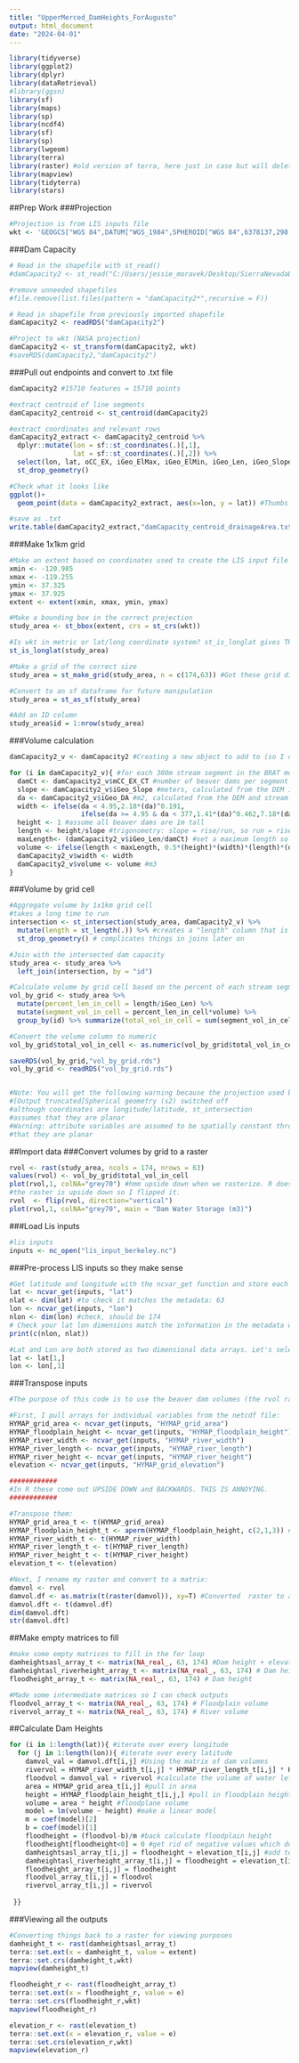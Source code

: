 ```yaml
---
title: "UpperMerced_DamHeights_ForAugusto"
output: html_document
date: "2024-04-01"
---
```

```r
library(tidyverse)
library(ggplot2)
library(dplyr)
library(dataRetrieval)
#library(ggsn)
library(sf)
library(maps)
library(sp)
library(ncdf4)
library(sf)
library(sp)
library(lwgeom)
library(terra)
library(raster) #old version of terra, here just in case but will delete
library(mapview)
library(tidyterra)
library(stars)
```

##Prep Work
###Projection
```r
#Projection is from LIS inputs file 
wkt <- 'GEOGCS["WGS 84",DATUM["WGS_1984",SPHEROID["WGS 84",6378137,298.257223563,AUTHORITY["EPSG","7030"]],AUTHORITY["EPSG","6326"]],PRIMEM["Greenwich",0,AUTHORITY["EPSG","8901"]],UNIT["degree",0.0174532925199433,AUTHORITY["EPSG","9122"]],AXIS["Latitude",NORTH],AXIS["Longitude",EAST],AUTHORITY["EPSG","4326"]]'
```

###Dam Capacity
```r
# Read in the shapefile with st_read()
#damCapacity2 <- st_read("C:/Users/jessie_moravek/Desktop/SierraNevadaBeavers/DamCapacity2.shp")

#remove unneeded shapefiles
#file.remove(list.files(pattern = "damCapacity2*",recursive = F))

# Read in shapefile from previously imported shapefile
damCapacity2 <- readRDS("damCapacity2")

#Project to wkt (NASA projection)
damCapacity2 <- st_transform(damCapacity2, wkt)
#saveRDS(damCapacity2,"damCapacity2")
```

###Pull out endpoints and convert to .txt file
```r
damCapacity2 #15710 features = 15710 points 

#extract centroid of line segments
damCapacity2_centroid <- st_centroid(damCapacity2) 

#extract coordinates and relevant rows
damCapacity2_extract <- damCapacity2_centroid %>%
  dplyr::mutate(lon = sf::st_coordinates(.)[,1],
                lat = sf::st_coordinates(.)[,2]) %>%
  select(lon, lat, oCC_EX, iGeo_ElMax, iGeo_ElMin, iGeo_Len, iGeo_Slope, iGeo_DA, iHyd_QLow, iHyd_Q2, iHyd_SPLow, iHyd_SP2) %>%
  st_drop_geometry()

#Check what it looks like
ggplot()+
  geom_point(data = damCapacity2_extract, aes(x=lon, y = lat)) #Thumbs up looks good 

#save as .txt
write.table(damCapacity2_extract,"damCapacity_centroid_drainageArea.txt",sep="\t",row.names=FALSE, col.names=TRUE)

```


###Make  1x1km grid
```r
#Make an extent based on coordinates used to create the LIS input file
xmin <- -120.985
xmax <- -119.255
ymin <- 37.325
ymax <- 37.925
extent <- extent(xmin, xmax, ymin, ymax)

#Make a bounding box in the correct projection
study_area <- st_bbox(extent, crs = st_crs(wkt))

#Is wkt in metric or lat/long coordinate system? st_is_longlat gives TRUE, so it is NOT in metric. This means making a grid is slightly less straightforward. 
st_is_longlat(study_area)

#Make a grid of the correct size
study_area = st_make_grid(study_area, n = c(174,63)) #Got these grid dimensions from the spinup run using the "extent" coordinates, so this exactly matches the dimensions of the nc file from LIS

#Convert to an sf dataframe for future manipulation
study_area = st_as_sf(study_area)

#Add an ID column
study_area$id = 1:nrow(study_area)
```


###Volume calculation
```r
damCapacity2_v <- damCapacity2 #Creating a new object to add to (so I don't mess up the original)

for (i in damCapacity2_v){ #for each 300m stream segment in the BRAT model output shapefile
  damCt <- damCapacity2_v$mCC_EX_CT #number of beaver dams per segment (calculated based on dam density and segment length, # of beaver dams is the column mCC_EX_CT in the attribute table)
  slope <- damCapacity2_v$iGeo_Slope #meters, calculated from the DEM inputs to the BRAT model
  da <- damCapacity2_v$iGeo_DA #m2, calculated from the DEM and stream network inputs to the BRAT model
  width <- ifelse(da < 4.95,2.18*(da)^0.191,
                  ifelse(da >= 4.95 & da < 377,1.41*(da)^0.462,7.18*(da)^0.183)) #based on Scamardo et al. 2022; using regional regressional equations for width from Wilkerson et al. 2014
  height <- 1 #assume all beaver dams are 1m tall
  length <- height/slope #trigonometry: slope = rise/run, so run = rise/slope
  maxLength<- (damCapacity2_v$iGeo_Len/damCt) #set a maximum length so that we can change volume calculations if there are so many dams that the ponds all run together
  volume <- ifelse(length < maxLength, 0.5*(height)*(width)*(length)*(damCt),(height)*(width)*(maxLength)*(damCt)) #volume of triangular prism
  damCapacity2_v$width <- width
  damCapacity2_v$volume <- volume #m3
} 

```

###Volume by grid cell
```r
#Aggregate volume by 1x1km grid cell
#takes a long time to run 
intersection <- st_intersection(study_area, damCapacity2_v) %>% 
  mutate(length = st_length(.)) %>% #creates a "length" column that is the length of that particular segment in the grid cell from the "id" column
  st_drop_geometry() # complicates things in joins later on

#Join with the intersected dam capacity 
study_area <- study_area %>% 
  left_join(intersection, by = "id")

#Calculate volume by grid cell based on the percent of each stream segment that is in each grid cell
vol_by_grid <- study_area %>% 
  mutate(percent_len_in_cell = length/iGeo_Len) %>% 
  mutate(segment_vol_in_cell = percent_len_in_cell*volume) %>% 
  group_by(id) %>% summarize(total_vol_in_cell = sum(segment_vol_in_cell))

#Convert the volume column to numeric
vol_by_grid$total_vol_in_cell <- as.numeric(vol_by_grid$total_vol_in_cell) #convert volume col to numeric

saveRDS(vol_by_grid,"vol_by_grid.rds")
vol_by_grid <- readRDS("vol_by_grid.rds")


#Note: You will get the following warning because the projection used by LIS is NOT a metric projection:
#[Output truncated]Spherical geometry (s2) switched off
#although coordinates are longitude/latitude, st_intersection
#assumes that they are planar
#Warning: attribute variables are assumed to be spatially constant throughout all geometriesalthough coordinates are longitude/latitude, st_union assumes
#that they are planar
```

##Import data
###Convert volumes by grid to a raster 
```r
rvol <- rast(study_area, ncols = 174, nrows = 63)
values(rvol) <- vol_by_grid$total_vol_in_cell 
plot(rvol,1, colNA="grey70") #hmm upside down when we rasterize. R doesn't handle rasters well.
#the raster is upside down so I flipped it. 
rvol  <- flip(rvol, direction="vertical")
plot(rvol,1, colNA="grey70", main = "Dam Water Storage (m3)")
```
###Load Lis inputs 
```r
#lis inputs
inputs <- nc_open("lis_input_berkeley.nc")
```

###Pre-process LIS inputs so they make sense
```r
#Get latitude and longitude with the ncvar_get function and store each into their own object:
lat <- ncvar_get(inputs, "lat")
nlat <- dim(lat) #to check it matches the metadata: 63
lon <- ncvar_get(inputs, "lon")
nlon <- dim(lon) #check, should be 174
# Check your lat lon dimensions match the information in the metadata we explored before:
print(c(nlon, nlat))

#Lat and Lon are both stored as two dimensional data arrays. Let's select just the unique lats and longs from those arrays: 
lat <- lat[1,]
lon <- lon[,1]
```

###Transpose inputs
```r
#The purpose of this code is to use the beaver dam volumes (the rvol raster from above) along with riverbed geometry (river height, width, length, floodplain height) for each grid cell to back-calculate the height a beaver dam would need to be to store the  appropriate volume of water. Then we gotta add that height to elevation to get total elevation of dam above sea level. 

#First, I pull arrays for individual variables from the netcdf file: 
HYMAP_grid_area <- ncvar_get(inputs, "HYMAP_grid_area")
HYMAP_floodplain_height <- ncvar_get(inputs, "HYMAP_floodplain_height")
HYMAP_river_width <- ncvar_get(inputs, "HYMAP_river_width")
HYMAP_river_length <- ncvar_get(inputs, "HYMAP_river_length")
HYMAP_river_height <- ncvar_get(inputs, "HYMAP_river_height")
elevation <- ncvar_get(inputs, "HYMAP_grid_elevation")

############
#In R these come out UPSIDE DOWN and BACKWARDS. THIS IS ANNOYING. 
############

#Transpose them:
HYMAP_grid_area_t <- t(HYMAP_grid_area)
HYMAP_floodplain_height_t <- aperm(HYMAP_floodplain_height, c(2,1,3)) #transposing 3D matrix
HYMAP_river_width_t <- t(HYMAP_river_width)
HYMAP_river_length_t <- t(HYMAP_river_length)
HYMAP_river_height_t <- t(HYMAP_river_height)
elevation_t <- t(elevation)

#Next, I rename my raster and convert to a matrix: 
damvol <- rvol
damvol.df <- as.matrix(t(raster(damvol)), xy=T) #Converted  raster to a matrix
damvol.dft <- t(damvol.df)
dim(damvol.dft)
str(damvol.dft)
```

##Make empty matrices to fill
```r
#make some empty matrices to fill in the for loop 
damheightsasl_array_t <- matrix(NA_real_, 63, 174) #Dam height + elevation asl
damheightasl_riverheight_array_t <- matrix(NA_real_, 63, 174) # Dam height + elevation asl + river depth
floodheight_array_t <- matrix(NA_real_, 63, 174) # Dam height 

#Made some intermediate matrices so I can check outputs
floodvol_array_t <- matrix(NA_real_, 63, 174) # Floodplain volume 
rivervol_array_t <- matrix(NA_real_, 63, 174) # River volume 
```


##Calculate Dam Heights
```r
for (i in 1:length(lat)){ #iterate over every longitude
  for (j in 1:length(lon)){ #iterate over every latitude
    damvol_val = damvol.dft[i,j] #Using the matrix of dam volumes
    rivervol = HYMAP_river_width_t[i,j] * HYMAP_river_length_t[i,j] * HYMAP_river_height_t[i,j] #calculate the volume of the river in that particular cell (width*length*height)
    floodvol = damvol_val + rivervol #calculate the volume of water left in the floodplain                
    area = HYMAP_grid_area_t[i,j] #pull in area
    height = HYMAP_floodplain_height_t[i,j,] #pull in floodplain height, which is a 3 dim variable 
    volume = area * height #floodplane volume 
    model = lm(volume ~ height) #make a linear model
    m = coef(model)[2]
    b = coef(model)[1]
    floodheight = (floodvol-b)/m #back calculate floodplain height
    floodheight[floodheight<0] = 0 #get rid of negative values which don't make physical sense
    damheightsasl_array_t[i,j] = floodheight + elevation_t[i,j] #add to the elevation variable 
    damheightasl_riverheight_array_t[i,j] = floodheight = elevation_t[i,j] + HYMAP_river_height_t[i,j]
    floodheight_array_t[i,j] = floodheight
    floodvol_array_t[i,j] = floodvol
    rivervol_array_t[i,j] = rivervol
    
 }} 
```

###Viewing all the outputs
```r
#Converting things back to a raster for viewing purposes 
damheight_t <- rast(damheightsasl_array_t)
terra::set.ext(x = damheight_t, value = extent)
terra::set.crs(damheight_t,wkt)
mapview(damheight_t)

floodheight_r <- rast(floodheight_array_t)
terra::set.ext(x = floodheight_r, value = e)
terra::set.crs(floodheight_r,wkt)
mapview(floodheight_r)

elevation_r <- rast(elevation_t)
terra::set.ext(x = elevation_r, value = e)
terra::set.crs(elevation_r,wkt)
mapview(elevation_r)
```